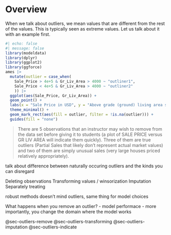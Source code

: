 # Overview {#sec-outliers}

When we talk about outliers, we mean values that are different from the rest of the values. This is typically seen as extreme values. Let us talk about it with an example first. 

```r
#| echo: false
#| message: false
library(modeldata)
library(dplyr)
library(ggplot2)
library(ggforce)
ames |>
  mutate(outlier = case_when(
    Sale_Price > 4e+5 & Gr_Liv_Area > 4000 ~ "outliner1",
    Sale_Price < 4e+5 & Gr_Liv_Area > 4000 ~ "outliner2"
    )) |>
  ggplot(aes(Sale_Price, Gr_Liv_Area)) +
  geom_point() +
  labs(x = "Sale Price in USD", y = "Above grade (ground) living area square feet") +
  theme_minimal() +
  geom_mark_rect(aes(fill = outlier, filter = !is.na(outlier))) +
  guides(fill = "none")
```

> There are 5 observations that an instructor may wish to remove from the data set before giving it to students (a plot of SALE PRICE versus GR LIV AREA will indicate them quickly). Three of them are true outliers (Partial Sales that likely don’t represent actual market values) and two of them are simply unusual sales (very large houses priced relatively appropriately).


talk about difference between naturally occuring outliers and the kinds you can disregard

Deleting observations
Transforming values / winsorization
Imputation
Separately treating

robust methods doesn't mind outliers, same thing for model choices

What happens when you remove an outlier?
- model performace
- more importantly, you change the domain where the model works



@sec-outliers-remove
@sec-outliers-transforming
@sec-outliers-imputation
@sec-outliers-indicate
